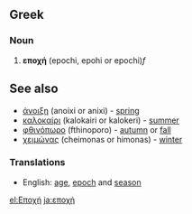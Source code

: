 ==Greek==
===Noun===
#'''εποχή''' (epochi, epohi or epochi)''f''
==See also==
*[[άνοιξη]] (anoixi or anixi) - [[spring]]
*[[καλοκαίρι]] (kalokairi or kalokeri) - [[summer]]
*[[φθινόπωρο]] (fthinoporo) - [[autumn]] or [[fall]]
*[[χειμώνας]] (cheimonas or himonas) - [[winter]]
===Translations===
*English: [[age]], [[epoch]] and [[season]]

[[el:Εποχή]]
[[ja:εποχή]]